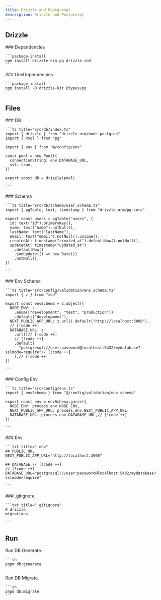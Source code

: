 ```yaml
---
title: Drizzle and Postgresql
description: Drizzle and Postgresql
---
```


## Drizzle

<Steps>
  <Step>
    ### Dependencies

    ```package-install
    npm install drizzle-orm pg drizzle-zod
    ```

  </Step>
  <Step>
    ### DevDependencies

    ```package-install
    npm install -D drizzle-kit @types/pg
    ```

  </Step>
</Steps>

## Files

<Steps>
  <Step>
    ### DB

    ```ts title="src/db/index.ts"
    import { drizzle } from "drizzle-orm/node-postgres"
    import { Pool } from "pg"

    import { env } from "@/config/env"

    const pool = new Pool({
      connectionString: env.DATABASE_URL,
      ssl: true,
    })

    export const db = drizzle(pool)

    ```

  </Step>
  <Step>
    ### Schema

    ```ts title="src/db/schema/user.schema.ts"
    import { pgTable, text, timestamp } from "drizzle-orm/pg-core"

    export const users = pgTable("users", {
      id: text("id").primaryKey(),
      name: text("name").notNull(),
      lastName: text("lastName"),
      email: text("email").notNull().unique(),
      createdAt: timestamp("created_at").defaultNow().notNull(),
      updatedAt: timestamp("updated_at")
        .defaultNow()
        .$onUpdate(() => new Date())
        .notNull(),
    })

    ```

  </Step>
  <Step>
    ### Env Schema

    ```ts title="src/config/validation/env.schema.ts"
    import { z } from "zod"

    export const envSchema = z.object({
      NODE_ENV: z
        .enum(["development", "test", "production"])
        .default("development"),
      NEXT_PUBLIC_APP_URL: z.url().default("http://localhost:3000"),
      // [!code ++]
      DATABASE_URL: z
        .url()// [!code ++]
        // [!code ++]
        .default(
          "postgresql://user:password@localhost:5432/mydatabase?sslmode=require"// [!code ++]
        ),// [!code ++]
    })

    ```

  </Step>
  <Step>
    ### Config Env

    ```ts title="src/config/env.ts"
    import { envSchema } from "@/config/validation/env.schema"

    export const env = envSchema.parse({
      NODE_ENV: process.env.NODE_ENV,
      NEXT_PUBLIC_APP_URL: process.env.NEXT_PUBLIC_APP_URL,
      DATABASE_URL: process.env.DATABASE_URL,// [!code ++]
    })

    ```

  </Step>
  <Step>
    ### Env

    ```txt title=".env"
    ## PUBLIC URL
    NEXT_PUBLIC_APP_URL="http://localhost:3000"

    ## DATABASE // [!code ++]
    // [!code ++]
    DATABASE_URL="postgresql://user:password@localhost:5432/mydatabase?sslmode=require"

    ```

  </Step>
  <Step>
    ### .gitignore

    ```txt title=".gitignore"
    # drizzle
    migrations

    ```

  </Step>
</Steps>

## Run

<Steps>
  <Step>
    Run DB Generate.

    ```sh
    pnpm db:generate
    ```

  </Step>
  <Step>
    Run DB Migrate.

    ```sh
    pnpm db:migrate
    ```

  </Step>
</Steps>
